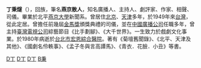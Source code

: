 '''丁秉燧'''（{{bd|1916年||1980年|catIdx=D丁}}），回族，筆名'''燕京散人'''，知名廣播人、主持人、劇評家、作家、相聲、司儀。畢業於北平[[燕京大學|燕京大學]]新聞系。曾居住[[北京|北京]]、[[天津|天津]]多年，於1949年來[[台灣|台灣]]，從此定居。曾擔任前幾屆[[金馬獎|金馬獎]]頒獎典禮的司儀，並在[[中國廣播公司|中國廣播公司]]任職多年，曾主持[[臺灣電視公司|臺灣電視公司]]綜藝節目《比手劃腳》、《大千世界》。一生致力於戲劇文化事業。於1980年病逝於[[台北市|台北市]][[宏恩綜合醫院|宏恩綜合醫院]]。著有《菊壇舊聞錄》、《北平、天津及其他》、《國劇名伶軼事》、《孟子冬與言高譚馬》、《青衣．花臉．小丑》等書。

[[Category:燕京大學校友|D丁]]
[[Category:台灣廣播主持人|D丁]]
[[Category:台灣電視主持人|D丁]]
[[Category:丁姓|B秉]]